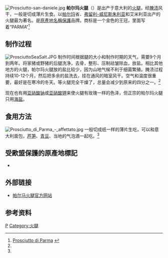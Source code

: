 {{noteTA
|T=zh-cn:帕尔玛火腿; zh-hk:巴馬火腿; zh-tw:帕馬火腿
|1=zh-cn:帕尔玛; zh-hk:巴馬; zh-tw:帕馬
}}
[[File:Prosciutto-san-daniele.jpg|thumb]]
'''帕尔玛火腿'''（{{lang-it|Prosciutto di Parma}}）是出产于意大利的[[火腿|火腿]]，经[[腌渍|腌渍]]风干，一般是切成薄片生食。以[[帕爾馬_(意大利)|帕尔玛]]省、[[弗留利-威尼斯朱利亚|弗留利-威尼斯朱利亚]]和艾米利亚出产的火腿最为著名。是[[原產地名稱保護制度|原產地名稱保護]]品牌。商标是一个金色的王冠，里面写着“PARMA”<ref name=mariobatali>[http://www.mariobatali.com/ingredients_prosicuttodiparma.cfm Prosciutto di Parma] {{webarchive|url=https://web.archive.org/web/20121021122547/http://mariobatali.com/ingredients_prosicuttodiparma.cfm |date=2012-10-21 }}</ref>

==制作过程==
[[Image:ProsciuttoSeaSalt.JPG|thumb]]
制作时间根据腿的大小和制作时期的天气，需要9个月到两年。将家猪或野猪的后腿洗净，去骨，整形、压制祛皱除血，放盐。相比其他地方的火腿，帕尔玛火腿放的盐比较少，因为山地气候不利于细菌繁殖。腌渍过程持续10-12个月，然后把多余的盐洗去，挂在通风的暗室风干。空气和温度很重要，最好是在寒冷的冬天。等火腿完全干燥了，总量会减少到原来的四分之一。<ref name =mariobatali></ref>

现在也有用[[亚硝酸钠|亚硝酸钠]]或[[亚硝酸钾|亚硝酸钾]]来使火腿有玫瑰一样的色泽，但正宗的帕尔玛火腿只用[[海盐|海盐]]。

==食用方法==
[[File:Prosciutto_di_Parma_-_affettato.jpg|thumb]]
一般切成纸一样的薄片生吃，可以和意大利面包，[[芦笋|芦笋]]、[[青豆|青豆]]、当地的气泡酒一起吃。<ref name =mariobatali></ref>

==受歐盟保護的原產地標記==
*{{link-en|Speck Alto Adige PGI|Speck Alto Adige PGI}}

== 外部链接 ==
* [http://www.prosciuttodiparma.cn/ 帕尔马火腿官方网站] {{Wayback|url=http://www.prosciuttodiparma.cn/ |date=20191024121803 }}
==参考资料==
{{reflist}}

[[Category:義大利食品|P]]
[[Category:火腿|Category:火腿]]